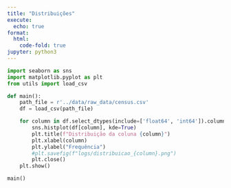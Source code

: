 ```yaml
---
title: "Distribuições"
execute: 
  echo: true
format:
  html:
    code-fold: true
jupyter: python3
---
```



```python
import seaborn as sns
import matplotlib.pyplot as plt
from utils import load_csv

def main():
    path_file = r'../data/raw_data/census.csv'
    df = load_csv(path_file)

    for column in df.select_dtypes(include=['float64', 'int64']).columns:
        sns.histplot(df[column], kde=True)
        plt.title(f"Distribuição da coluna {column}")
        plt.xlabel(column)
        plt.ylabel("Frequência")
        #plt.savefig(f"logs/distribuicao_{column}.png")
        plt.close()
    plt.show()

main()
```